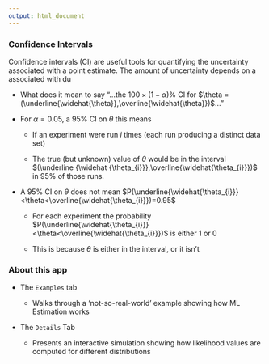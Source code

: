 ---
output: html_document
---

### Confidence Intervals

Confidence intervals (CI) are useful tools for quantifying the uncertainty associated with a point estimate.  The amount of uncertainty depends on a associated with du

- What does it mean to say "...the $100\times(1-\alpha)\%$ CI for $\theta =(\underline{\widehat{\theta}},\overline{\widehat{\theta}})$..."

- For $\alpha=0.05,$ a $95\%$ CI on $\theta$ this means 

    + If an experiment were run $i$ times (each run producing a distinct data set) 

    + The true (but unknown) value of $\theta$ would be in the interval $(\underline {\widehat {\theta_{i}}},\overline{\widehat{\theta_{i}}})$ in $95\%$ of those runs.

- A $95\%$ CI on $\theta$ <focus>does not mean</focus> $P(\underline{\widehat{\theta_{i}}} <\theta<\overline{\widehat{\theta_{i}}})=0.95$

    + For each experiment the probability $P(\underline{\widehat{\theta_{i}}} <\theta<\overline{\widehat{\theta_{i}}})$ is either $1$ or $0$ 

    + This is because $\theta$ is either in the interval, or it isn't

### About this app

- The `Examples` tab

    + Walks through a 'not-so-real-world' example showing how ML Estimation works

- The `Details` Tab

    + Presents an interactive simulation showing how likelihood values are computed for different distributions

